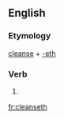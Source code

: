 ==English==

===Etymology===
[[cleanse]] + [[-eth]]

===Verb===
{{head|en|verb form}}

# {{en-archaic third-person singular of|cleanse}}

[[fr:cleanseth]]